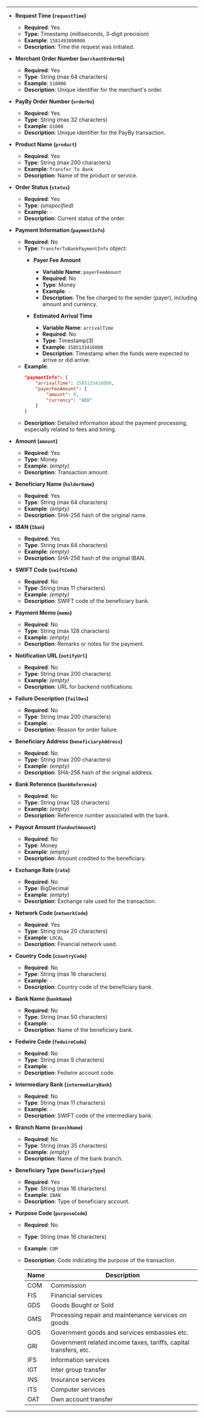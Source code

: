 
---

- **Request Time (`requestTime`)**
	- **Required**: Yes  
	- **Type**: Timestamp (milliseconds, 3-digit precision)  
	- **Example**: `1581493898000`  
	- **Description**: Time the request was initiated.


- **Merchant Order Number (`merchantOrderNo`)**
	- **Required**: Yes  
	- **Type**: String (max 64 characters)  
	- **Example**: `S10000`  
	- **Description**: Unique identifier for the merchant's order.


- **PayBy Order Number (`orderNo`)**
	- **Required**: Yes  
	- **Type**: String (max 32 characters)  
	- **Example**: `O1000`  
	- **Description**: Unique identifier for the PayBy transaction.


- **Product Name (`product`)**
	- **Required**: Yes  
	- **Type**: String (max 200 characters)  
	- **Example**: `Transfer To Bank`  
	- **Description**: Name of the product or service.


- **Order Status (`status`)**
	- **Required**: Yes  
	- **Type**: *(unspecified)*  
	- **Example**: `-`  
	- **Description**: Current status of the order.


- **Payment Information (`paymentInfo`)**
	- **Required**: No  
	- **Type**: `TransferToBankPaymentInfo` object:  
		- **Payer Fee Amount**
			- **Variable Name**: `payerFeeAmount`  
			- **Required**: No  
			- **Type**: Money  
			- **Example**: `-`  
			- **Description**: The fee charged to the sender (payer), including amount and currency.
		
		- **Estimated Arrival Time**
			- **Variable Name**: `arrivalTime`  
			- **Required**: No  
			- **Type**: Timestamp(3)  
			- **Example**: `1585133416000`  
			- **Description**: Timestamp when the funds were expected to arrive or did arrive.
	- **Example**: 
		```json
		"paymentInfo": {
		    "arrivalTime": 1585133416000,
		    "payerFeeAmount": {
		        "amount": 0,
		        "currency": "AED"
		    }
		}
		```
	- **Description**: Detailed information about the payment processing, especially related to fees and timing.


- **Amount (`amount`)**
	- **Required**: Yes  
	- **Type**: Money  
	- **Example**: *(empty)*  
	- **Description**: Transaction amount.


- **Beneficiary Name (`holderName`)**
	- **Required**: Yes  
	- **Type**: String (max 64 characters)  
	- **Example**: *(empty)*  
	- **Description**: SHA-256 hash of the original name.


- **IBAN (`Iban`)**
	- **Required**: Yes  
	- **Type**: String (max 64 characters)  
	- **Example**: *(empty)*  
	- **Description**: SHA-256 hash of the original IBAN.


- **SWIFT Code (`swiftCode`)**
	- **Required**: No  
	- **Type**: String (max 11 characters)  
	- **Example**: *(empty)*  
	- **Description**: SWIFT code of the beneficiary bank.


- **Payment Memo (`memo`)**
	- **Required**: No  
	- **Type**: String (max 128 characters)  
	- **Example**: *(empty)*  
	- **Description**: Remarks or notes for the payment.


- **Notification URL (`notifyUrl`)**
	- **Required**: No  
	- **Type**: String (max 200 characters)  
	- **Example**: *(empty)*  
	- **Description**: URL for backend notifications.


- **Failure Description (`failDes`)**
	- **Required**: No  
	- **Type**: String (max 200 characters)  
	- **Example**: `-`  
	- **Description**: Reason for order failure.


- **Beneficiary Address (`beneficiaryAddress`)**
	- **Required**: No  
	- **Type**: String (max 200 characters)  
	- **Example**: *(empty)*  
	- **Description**: SHA-256 hash of the original address.


- **Bank Reference (`bankReference`)**
	- **Required**: No  
	- **Type**: String (max 128 characters)  
	- **Example**: *(empty)*  
	- **Description**: Reference number associated with the bank.


- **Payout Amount (`fundoutAmount`)**
	- **Required**: No  
	- **Type**: Money  
	- **Example**: *(empty)*  
	- **Description**: Amount credited to the beneficiary.


- **Exchange Rate (`rate`)**
	- **Required**: No  
	- **Type**: BigDecimal  
	- **Example**: *(empty)*  
	- **Description**: Exchange rate used for the transaction.


- **Network Code (`networkCode`)**
	- **Required**: Yes  
	- **Type**: String (max 20 characters)  
	- **Example**: `LOCAL`  
	- **Description**: Financial network used.


- **Country Code (`countryCode`)**
	- **Required**: No  
	- **Type**: String (max 16 characters)  
	- **Example**: `-`  
	- **Description**: Country code of the beneficiary bank.


- **Bank Name (`bankName`)**
	- **Required**: No  
	- **Type**: String (max 50 characters)  
	- **Example**: `-`  
	- **Description**: Name of the beneficiary bank.


- **Fedwire Code (`fedwireCode`)**
	- **Required**: No  
	- **Type**: String (max 9 characters)  
	- **Example**: `-`  
	- **Description**: Fedwire account code.

- **Intermediary Bank (`intermediaryBank`)**
	- **Required**: No  
	- **Type**: String (max 11 characters)  
	- **Example**: `-`  
	- **Description**: SWIFT code of the intermediary bank.


- **Branch Name (`branchName`)**
	- **Required**: No  
	- **Type**: String (max 35 characters)  
	- **Example**: *(empty)*  
	- **Description**: Name of the bank branch.


- **Beneficiary Type (`beneficiaryType`)**
	- **Required**: Yes  
	- **Type**: String (max 16 characters)  
	- **Example**: `IBAN`  
	- **Description**: Type of beneficiary account.


- **Purpose Code (`purposeCode`)**
	- **Required**: No  
	- **Type**: String (max 16 characters)  
	- **Example**: `COM`  
	- **Description**: Code indicating the purpose of the transaction.


		| Name | Description                                                  |
		| ---- | ------------------------------------------------------------ |
		| COM  | Commission                                                   |
		| FIS  | Financial services                                           |
		| GDS  | Goods Bought or Sold                                         |
		| GMS  | Processing repair and maintenance services on goods          |
		| GOS  | Government goods and services embassies etc.                 |
		| GRI  | Government related income taxes, tariffs, capital transfers, etc. |
		| IFS  | Information services                                         |
		| IGT  | Inter group transfer                                         |
		| INS  | Insurance services                                           |
		| ITS  | Computer services                                            |
		| OAT  | Own account transfer                                         |

---
